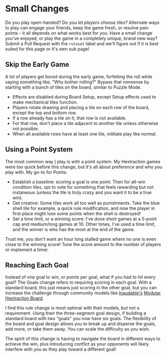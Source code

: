 
# Small Changes

Do you play open-handed? Do you _let players choose tiles?_ Alternate ways to play can engage your friends, keep the game fresh, or resolve pain points - it all depends on what works best for you. Have a small change you've enjoyed, or play the game in a completely unique, brand new way? Submit a Pull Request with the `ruleset` label and we'll figure out if it is best suited for this page or it's own sub page!

## Skip the Early Game

A lot of players get bored during the early game, forfeiting the roll while saying something like, "Why bother rolling?" Bypass that nonsense by starting with a bunch of tiles on the board, similar to Puzzle Mode.

- Effects are disabled during Board Setup, except Setup effects used to make mechanical tiles function.
- Players rotate drawing and placing a tile on each row of the board, except the top and bottom row.
- If a row already has a tile on it, that row is not available.
- For that row, don't place a tile adjacent to another tile unless otherwise not possible.
- When all available rows have at least one tile, inititate play like normal.

## Using a Point System

The most common way [I](https://thangs.com/designer/cadeluca) play is with a point system. My Hextraction games were _too_ quick before this change, but it's all about preference and who you play with. My go-to for Points:

- Establish a baseline: scoring a goal is one point. Then for alt-win condition tiles, opt to vote for something that feels rewarding but not instaneous (unless the tile is truly crazy and you want it to be a true win).
- Get creative: Some tiles work all too well as punishments. Take the blue shell tile for example, a quick rule modification, and now the player in first place might lose some points when the shell is destroyed!
- Set a time limit, or a winning score: I've done short games at a 5-point cap and medium/long games at 10. Other times, I've used a time limit, and the winner is who has the most at the end of the game.

<Callout type="warning" emoji="⚠️">
  Trust me, you don't want an hour long stalled game where no one is even close
  to the winning score! Tune the score amount to the number of players or implement a timer.
</Callout>

## Reaching Each Goal

Instead of one goal to win, or points per goal, what if you had to hit every goal? The Goals change refers to requiring scoring in each goal.
With a standard board, this just means just scoring in the other goal, but you can increase the challenge through community models like [Inaudable's](https://thangs.com/designer/Inaudable) [Modular Hextraction Board](https://thangs.com/designer/Inaudable/3d-model/Modular%2520Hextraction%2520Board%2521-972454).

I find this rule change is most optimal with their models, but not a requirement. Using their the three-segment goal design, if building a standard board with two "goals" you now have _six_ goals.
The flexibility of the board and goal design allows you to break up and disperse the goals, add more, or take them away. You can scale the difficulty as you wish.

The spirit of this change is having to navigate the board in different ways to achieve the win, plus introducing conflict as your opponents will likely interfere with you as they play toward a different goal!
